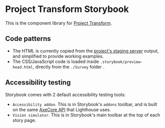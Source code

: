 
<Meta title="Introduction" />

# Project Transform Storybook
This is the component library for [Project Transform](https://zeroheight.com/61aada3a1/p/264eaa-project-transform).

## Code patterns
- The HTML is currently copied from the [project's staging server](https://zeroheight.com/61aada3a1/p/264eaa-project-transform) output, and simplified to provide working examples.
- The CSS/JavaScript code is loaded inside `.storybook/preview-head.html`, directly from the `./Survey` folder .


## Accessibility testing
Storybook comes with 2 default accessibility testing tools:
- `Accessibility addon`. This is in Storybook's `addons` toolbar, and is built on the same [AxeCore API](https://www.deque.com/axe/) that Lighthouse uses.
- `Vision simulator`. This is in Storybook's main toolbar at the top of each story page.
